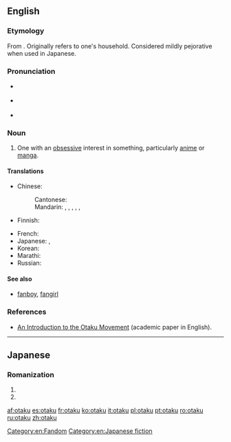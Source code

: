 ==English==
{{was wotd|2008|June|20}}
{{wikipedia}}

===Etymology===
From {{etyl|ja|en}} {{term|おたく|gloss=nerd|lang=ja}}. Originally refers to one's household. Considered mildly pejorative when used in Japanese.

===Pronunciation===
* {{a|UK}} {{IPA|/əʊˈtɑːkuː/|[əʊ̯ˈtʰɑːkuː]|lang=en}}
* {{a|US}} {{IPA|/oʊˈtɑku/|[oʊ̯ˈtʰɑku]|lang=en}}
* {{audio|en-us-otaku.ogg|Audio (US)|lang=en}}

===Noun===
{{en-noun}}

# {{context|fandom|lang=en}} One with an [[obsessive]] interest in something, particularly [[anime]] or [[manga]].

====Translations====
{{trans-top|one with an obsessive interest}}
* Chinese:
*: Cantonese: {{t|yue|御宅族|tr=jyu6 zaak6-2 zuk6|sc=Hani}}
*: Mandarin: {{qualifier|male nerd}} {{t+|cmn|宅男|tr=zháinán|sc=Hani}}, {{qualifier|female nerd}} {{t+|cmn|宅女|tr=zháinǚ|sc=Hani}}, {{t+|cmn|御宅族|tr=yùzháizú|sc=Hani}}, {{qualifier|fan}} {{t|cmn|粉絲|sc=Hani}}, {{t+|cmn|粉丝|tr=fěnsī|sc=Hani}}, {{qualifier|one obsessed with Japanese things}} {{t+|cmn|哈日族|tr=hāRìzú|sc=Hani}}
* Finnish: {{t|fi|otaku}}
{{trans-mid}}
* French: {{t+|fr|otaku|m|f}}
* Japanese: {{t|ja|オタク|tr=otaku}}, {{t+|ja|おたく|tr=otaku}}
* Korean: {{t+|ko|오타쿠|tr=otaku}}
* Marathi: {{t|mr|ओताकु|tr=otāku|sc=Deva}}
* Russian: {{t+|ru|ота́ку|m|f}}
{{trans-bottom}}

====See also====
* [[fanboy]], [[fangirl]]

===References===
* [http://www.brunel.ac.uk/4042/entertext4.1/lamarre1.pdf An Introduction to the Otaku Movement] (academic paper in English).

[[Category:en:Fandom]]
[[Category:en:Japanese fiction]]

----

==Japanese==

===Romanization===
{{ja-romaji}}

# {{ja-romanization of|おたく}}
# {{ja-romanization of|オタク}}

[[af:otaku]]
[[es:otaku]]
[[fr:otaku]]
[[ko:otaku]]
[[it:otaku]]
[[pl:otaku]]
[[pt:otaku]]
[[ro:otaku]]
[[ru:otaku]]
[[zh:otaku]]